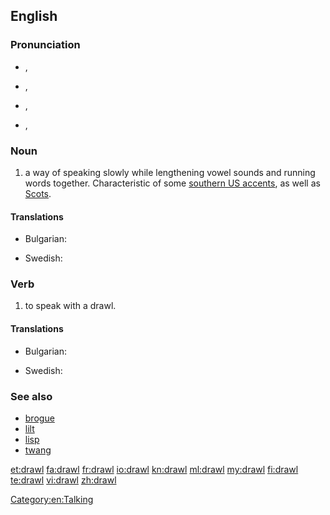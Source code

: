 ==English==

===Pronunciation===
* {{a|UK}} {{IPA|/dɹɔːl/}}, {{SAMPA|/drO:l/}}
: {{rhymes|ɔːl}}
* {{a|US}} {{IPA|/dɹɔl/}}, {{SAMPA|/drOl/}}
* {{a|cot-caught}} {{IPA|/dɹɑl/}}, {{SAMPA|/drAl/}}
* {{rfv-pronunciation|lang=en}} {{a|US|paragon}} {{IPA|/dʒɹɑːw/}}, {{SAMPA|/dZr\A:w/}}

===Noun===
{{en-noun}}

# a way of speaking slowly while lengthening vowel sounds and running words together. Characteristic of some [[Wikipedia:Southern American English|southern US accents]], as well as [[Wikipedia:Scots|Scots]].

====Translations====
{{trans-top|way of speaking slowly}}
* Bulgarian: {{t|bg|провлечен говор|sc=Cyrl}}
{{trans-mid}}
* Swedish: {{t|sv|sludder}}
{{trans-bottom}}

===Verb===
{{en-verb|drawls|drawling|drawled|drawled}}

# to speak with a drawl.

====Translations====
{{trans-top|to speak with a drawl}}
* Bulgarian: {{t|bg|говоря провлечено|sc=Cyrl}}
{{trans-mid}}
* Swedish: {{t+|sv|sluddra}}
{{trans-bottom}}

===See also===
* [[brogue]]
* [[lilt]]
* [[lisp]]
* [[twang]]

[[Category:en:Talking]]

[[et:drawl]]
[[fa:drawl]]
[[fr:drawl]]
[[io:drawl]]
[[kn:drawl]]
[[ml:drawl]]
[[my:drawl]]
[[fi:drawl]]
[[te:drawl]]
[[vi:drawl]]
[[zh:drawl]]